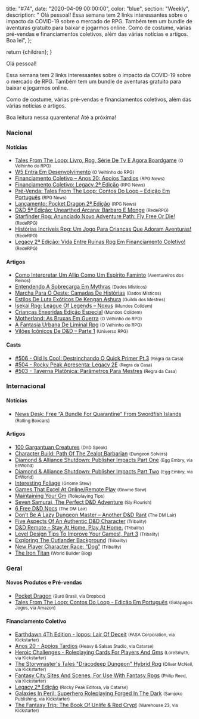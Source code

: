 
  title: "#74",
  date: "2020-04-09 00:00:00",
  color: "blue",
  section: "Weekly",
  description:
    "    Olá pessoal!    Essa semana tem 2 links interessantes sobre o impacto da COVID-19 sobre o mercado de RPG. Também tem um bundle de aventuras gratuito para baixar e jogarmos online.    Como de costume, várias pré-vendas e financiamentos coletivos, além das várias notícias e artigos.    Boa lei",
};

  return <InternalLayout meta={meta}>{children}</InternalLayout>;
}

Olá pessoal!

Essa semana tem 2 links interessantes sobre o impacto da COVID-19 sobre o mercado de RPG. Também tem um bundle de aventuras gratuito para baixar e jogarmos online.

Como de costume, várias pré-vendas e financiamentos coletivos, além das várias notícias e artigos.

Boa leitura nessa quarentena! Até a próxima!

### Nacional

#### Notícias

- [Tales From The Loop: Livro, Rpg, Série De Tv E Agora Boardgame] <small>(O Velhinho do RPG)</small>
- [W5 Entra Em Desenvolvimento] <small>(O Velhinho do RPG)</small>
- [Financiamento Coletivo – Anos 20: Apoios Tardios] <small>(RPG News)</small>
- [Financiamento Coletivo: Legacy 2ª Edição] <small>(RPG News)</small>
- [Pré-Venda: Tales From The Loop: Contos Do Loop – Edição Em Português] <small>(RPG News)</small>
- [Lançamento: Pocket Dragon 2ª Edição] <small>(RPG News)</small>
- [D&amp;D 5ª Edição: Unearthed Arcana: Bárbaro E Monge] <small>(RedeRPG)</small>
- [Starfinder Rpg: Anunciado Novo Adventure Path: Fly Free Or Die!] <small>(RedeRPG)</small>
- [Histórias Incríveis Rpg: Um Jogo Para Crianças Que Adoram Aventuras!] <small>(RedeRPG)</small>
- [Legacy 2ª Edição: Vida Entre Ruínas Rpg Em Financiamento Coletivo!] <small>(RedeRPG)</small>

#### Artigos

- [Como Interpretar Um Allip Como Um Espírito Faminto] <small>(Aventureiros dos Reinos)</small>
- [Entendendo A Sobrecarga Em Mythras] <small>(Dados Místicos)</small>
- [Marcha Para O Oeste: Camadas De Histórias] <small>(Dados Místicos)</small>
- [Estilos De Luta Exóticos De Kengan Ashura] <small>(Guilda dos Mestres)</small>
- [Isekai Rpg: League Of Legends – Noxus] <small>(Mundos Colidem)</small>
- [Crianças Enxeridas Edição Especial] <small>(Mundos Colidem)</small>
- [Motherland: As Bruxas Em Guerra] <small>(O Velhinho do RPG)</small>
- [A Fantasia Urbana De Liminal Rpg] <small>(O Velhinho do RPG)</small>
- [Vilões Icônicos De D&amp;D – Parte 1] <small>(Universo RPG)</small>

#### Casts

- [#506 - Old Is Cool: Destrinchando O Quick Primer Pt.3] <small>(Regra da Casa)</small>
- [#504 - Rocky Peak Apresenta: Legacy 2E] <small>(Regra da Casa)</small>
- [#503 - Taverna Platônica: Parâmetros Para Mestres] <small>(Regra da Casa)</small>

### Internacional

#### Notícias

- [News Desk: Free “A Bundle For Quarantine” From Swordfish Islands] <small>(Rolling Boxcars)</small>

#### Artigos

- [100 Gargantuan Creatures] <small>(DnD Speak)</small>
- [Character Build: Path Of The Zealot Barbarian] <small>(Dungeon Solvers)</small>
- [Diamond &amp; Alliance Shutdown: Publisher Impacts Part One] <small>(Egg Embry, via EnWorld)</small>
- [Diamond &amp; Alliance Shutdown: Publisher Impacts Part Two] <small>(Egg Embry, via EnWorld)</small>
- [Interesting Foliage] <small>(Gnome Stew)</small>
- [Games That Excel At Online/Remote Play] <small>(Gnome Stew)</small>
- [Maintaining Your Gm] <small>(Roleplaying Tips)</small>
- [Seven Samurai, The Perfect D&amp;D Adventure] <small>(Sly Flourish)</small>
- [6 Free D&amp;D Npcs] <small>(The DM Lair)</small>
- [Don’t Be A Lazy Dungeon Master – Another D&amp;D Rant] <small>(The DM Lair)</small>
- [Five Aspects Of An Authentic D&amp;D Character] <small>(Tribality)</small>
- [D&amp;D Remote – Stay At Home. Play At Home.] <small>(Tribality)</small>
- [Level Design Tips To Improve Your Games!, Part 3] <small>(Tribality)</small>
- [Exploring The Outlander Background] <small>(Tribality)</small>
- [New Player Character Race: “Dog”] <small>(Tribality)</small>
- [The Iron Titan] <small>(World Builder Blog)</small>

### Geral

#### Novos Produtos e Pré-vendas

- [Pocket Dragon] <small>(Buró Brasil, via Dropbox)</small>
- [Tales From The Loop: Contos Do Loop - Edição Em Português] <small>(Galápagos Jogos, via Amazon)</small>

#### Financiamento Coletivo

- [Earthdawn 4Th Edition - Iopos: Lair Of Deceit] <small>(FASA Corporation, via Kickstarter)</small>
- [Anos 20 - Apoios Tardios] <small>(Heavy &amp; Salsas Studio, via Catarse)</small>
- [Heroic Challenges - Roleplaying Cards For Players And Gms] <small>(LoreSmyth, via Kickstarter)</small>
- [The Storymaster&#039;s Tales &quot;Dracodeep Dungeon&quot; Hybrid Rpg] <small>(Oliver McNeil, via Kickstarter)</small>
- [Fantasy City Sites And Scenes, For Use With Fantasy Rpgs] <small>(Philip Reed, via Kickstarter)</small>
- [Legacy 2ª Edição] <small>(Rocky Peak Editora, via Catarse)</small>
- [Galaxies In Peril: Superhero Roleplaying Forged In The Dark] <small>(Samjoko Publishing, via Kickstarter)</small>
- [The Fantasy Trip: The Book Of Unlife &amp; Red Crypt] <small>(Warehouse 23, via Kickstarter)</small>

[heroic challenges - roleplaying cards for players and gms]: https://www.kickstarter.com/projects/loresmyth/heroic-challenges-roleplaying-cards-for-players-and-gms
[the fantasy trip: the book of unlife &amp; red crypt]: https://www.kickstarter.com/projects/warehouse23/the-fantasy-trip-the-book-of-unlife-and-red-crypt
[earthdawn 4th edition - iopos: lair of deceit]: https://www.kickstarter.com/projects/783548120/earthdawn-4th-edition-iopos-lair-of-deceit
[fantasy city sites and scenes, for use with fantasy rpgs]: https://www.kickstarter.com/projects/philipreed/fantasy-city-sites-and-scenes-for-use-with-fantasy-rpgs
[the storymaster&#039;s tales &quot;dracodeep dungeon&quot; hybrid rpg]: https://www.kickstarter.com/projects/legendphotography/the-storymasters-tales-dracodeep-dungeon-hybrid-rpg
[galaxies in peril: superhero roleplaying forged in the dark]: https://www.kickstarter.com/projects/samjokopublishing/galaxiesinperil
[isekai rpg: league of legends – noxus]: https://www.mundoscolidem.com.br/isekai-rpg-league-of-legends-noxus/
[seven samurai, the perfect d&amp;d adventure]: https://slyflourish.com/seven_samurai_dnd.html
[d&amp;d 5ª edição: unearthed arcana: bárbaro e monge]: https://www.rederpg.com.br/2020/04/12/dd-5a-edicao-unearthed-arcana-barbaro-e-monge/
[como interpretar um allip como um espírito faminto]: https://aventureirosdosreinos.com/como-interpretar-um-allip-como-um-espirito-faminto/
[motherland: as bruxas em guerra]: https://ovelhinhodorpg.wordpress.com/2020/04/11/motherland-as-bruxas-em-guerra/
[a fantasia urbana de liminal rpg]: https://ovelhinhodorpg.wordpress.com/2020/04/12/a-fantasia-urbana-de-liminal-rpg/
[financiamento coletivo – anos 20: apoios tardios]: https://newsrpg.wordpress.com/2020/04/12/financiamento-coletivo-anos-20-apoios-tardios/
[anos 20 - apoios tardios]: https://www.catarse.me/pt/anos20tardio
[6 free d&amp;d npcs]: https://www.thedmlair.com/2020/04/11/6-free-dd-npcs/
[tales from the loop: livro, rpg, série de tv e agora boardgame]: https://ovelhinhodorpg.wordpress.com/2020/04/10/tales-from-the-loop-livro-rpg-serie-de-tv-e-agora-boardgame/
[financiamento coletivo: legacy 2ª edição]: https://newsrpg.wordpress.com/2020/04/11/financiamento-coletivo-legacy-2a-edicao/
[legacy 2ª edição]: https://www.catarse.me/pt/legacy2e
[starfinder rpg: anunciado novo adventure path: fly free or die!]: https://www.rederpg.com.br/2020/04/10/starfinder-rpg-anunciado-novo-adventure-path-fly-free-or-die/
[vilões icônicos de d&amp;d – parte 1]: https://universorpg.com/espada-e-magia/dicas/viloes-iconicos-de-dd-parte-1/
[five aspects of an authentic d&amp;d character]: https://www.tribality.com/2020/04/10/five-aspects-of-an-authentic-dd-character/
[crianças enxeridas edição especial]: https://www.mundoscolidem.com.br/criancas-enxeridas-especial/
[#506 - old is cool: destrinchando o quick primer pt.3]: https://regradacasa.podbean.com/e/506old-is-cool-destrinchando-o-quick-primer-pt3/
[d&amp;d remote – stay at home. play at home.]: https://www.tribality.com/2020/04/10/dd-remote-stay-at-home-play-at-home/
[diamond &amp; alliance shutdown: publisher impacts part two]: https://www.enworld.org/threads/diamond-alliance-shutdown-publisher-impacts-part-two.671376/
[w5 entra em desenvolvimento]: https://ovelhinhodorpg.wordpress.com/2020/04/09/w5-entra-em-desenvolvimento/
[maintaining your gm]: https://www.roleplayingtips.com/rptn/maintaining-your-gm/
[diamond &amp; alliance shutdown: publisher impacts part one]: https://www.enworld.org/threads/diamond-alliance-shutdown-publisher-impacts-part-one.671375/
[the iron titan]: https://worldbuilderblog.me/2020/04/09/the-iron-titan/
[pré-venda: tales from the loop: contos do loop – edição em português]: https://newsrpg.wordpress.com/2020/04/09/pre-venda-tales-from-the-loop-contos-do-loop-edicao-em-portugues/
[tales from the loop: contos do loop - edição em português]: https://www.amazon.com.br/Tales-Loop-Contos-Edição-Português/dp/6586644054/
[estilos de luta exóticos de kengan ashura]: http://guildadosmestres.com.br/2020/04/08/estilos-de-luta-exoticos-de-kengan-ashura/
[histórias incríveis rpg: um jogo para crianças que adoram aventuras!]: https://www.rederpg.com.br/2020/04/08/historias-incriveis-rpg-um-jogo-para-criancas-que-adoram-aventuras/
[level design tips to improve your games!, part 3]: https://www.tribality.com/2020/04/08/level-design-tips-to-improve-your-games-part-3/
[#504 - rocky peak apresenta: legacy 2e]: https://regradacasa.podbean.com/e/504-rocky-peak-apresenta-legacy-2e/
[interesting foliage]: https://gnomestew.com/interesting-foliage/
[entendendo a sobrecarga em mythras]: https://dadosmisticos.com/2020/04/07/entendendo-a-sobrecarga-em-mythras/
[100 gargantuan creatures]: http://dndspeak.com/2020/04/100-gargantuan-creatures/
[exploring the outlander background]: https://www.tribality.com/2020/04/07/exploring-the-outlander-background/
[don’t be a lazy dungeon master – another d&amp;d rant]: https://www.thedmlair.com/2020/04/07/dont-be-a-lazy-dungeon-master-another-dd-rant/
[#503 - taverna platônica: parâmetros para mestres]: https://regradacasa.podbean.com/e/503-taverna-platonica-parametros-para-mestres/
[lançamento: pocket dragon 2ª edição]: https://newsrpg.wordpress.com/2020/04/07/pocket-dragon-2a-edicao/
[pocket dragon]: https://www.dropbox.com/s/d9axwifil1bx2w6/Pocket%20Dragon%20Ed2.pdf?dl=0&fbclid=IwAR0kKqVF36U5z0jIU9ay1WpgSiDyPdSbqLxvJWEHz00jAW9sCAbxJkXQaQs
[marcha para o oeste: camadas de histórias]: https://dadosmisticos.com/2020/04/06/marcha-para-o-oeste-camadas-de-historias/
[legacy 2ª edição: vida entre ruínas rpg em financiamento coletivo!]: https://www.rederpg.com.br/2020/04/06/legacy-2a-edicao-vida-entre-ruinas-rpg-em-financiamento-coletivo/
[news desk: free “a bundle for quarantine” from swordfish islands]: https://rollingboxcars.com/2020/04/06/news-desk-free-a-bundle-for-quarantine-from-swordfish-islands/
[character build: path of the zealot barbarian]: https://www.dungeonsolvers.com/2020/04/06/character-build-path-of-the-zealot-barbarian/
[games that excel at online/remote play]: https://gnomestew.com/games-that-excel-at-online-remote-play/
[new player character race: “dog”]: https://www.tribality.com/2020/04/06/new-player-character-race-dog/
